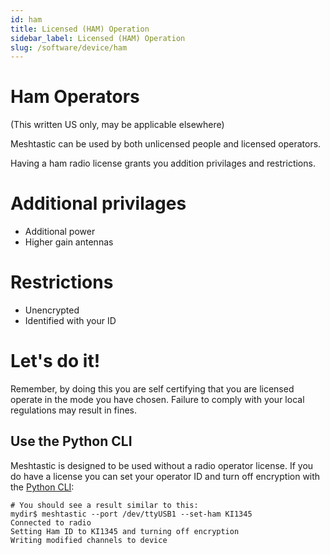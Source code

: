 ```yaml
---
id: ham
title: Licensed (HAM) Operation
sidebar_label: Licensed (HAM) Operation
slug: /software/device/ham
---
```



# Ham Operators

(This written US only, may be applicable elsewhere)

Meshtastic can be used by both unlicensed people and licensed operators.

Having a ham radio license grants you addition privilages and restrictions.

# Additional privilages

- Additional power
- Higher gain antennas

# Restrictions

- Unencrypted
- Identified with your ID

# Let's do it!

Remember, by doing this you are self certifying that you are licensed operate in the mode you have chosen. Failure to comply with your local regulations may result in fines.

## Use the Python CLI

Meshtastic is designed to be used without a radio operator license. If you do have a license you can set your operator ID and turn off encryption with the [Python CLI](/docs/software/python/python-uses#ham-radio-support):

```shell title="Expected Output"
# You should see a result similar to this:
mydir$ meshtastic --port /dev/ttyUSB1 --set-ham KI1345
Connected to radio
Setting Ham ID to KI1345 and turning off encryption
Writing modified channels to device
```

